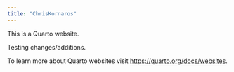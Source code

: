 ```yaml
---
title: "ChrisKornaros"
---
```


This is a Quarto website.

Testing changes/additions.

To learn more about Quarto websites visit <https://quarto.org/docs/websites>.
